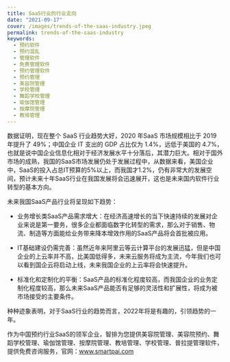 ```yaml
---
title: SaaS行业的行业走向
date: "2021-09-17"
cover: /images/trends-of-the-saas-industry.jpeg
permalink: trends-of-the-saas-industry
keywords:
  - 预约软件
  - 预约混乱
  - 管理软件
  - 免费管理软件
  - 预约管理软件
  - 预约管理
  - 美容院管理
  - 学校管理
  - 舞蹈学校管理
  - 瑜伽馆管理
  - 按摩院管理
  - 教培管理
---
```


数据证明，现在整个 SaaS 行业趋势大好，2020 年SaaS 市场规模相比于 2019 年提升了 49%；中国企业 IT 支出的 GDP 占比仅为 1.4%，远低于美国的 4.7%，也就是说中国企业信息化相对于经济发展水平十分落后，其潜力巨大。相对于国外市场的成熟，我国的SaaS市场发展仍处于发展过程中，从数据来看，美国企业中，SaaS的投入占总IT预算的5%以上，而我国才1.2%，仍有非常大的发展空间，预计未来十年SaaS行业在我国发展将会迅速展开，这也是未来国内软件行业转型的基本方向。

未来我国SaaS产品行业将呈现如下趋势：

- 业务增长类SaaS产品需求增大：在经济高速增长的当下快速持续的发展对企业来说是第一要务，很多企业都面临数字化转型的需求，那么对于销售、物流、制造等方面能给业务带来降本增效作用的SaaS产品将会首批被应用。

-	IT基础建设仍需完善：虽然近年来阿里云等云计算平台的发展迅猛，但是中国企业的上云率并不高，比美国低得多，未来云服务将成为主流，今年我们也可以看到国企云将启动上线，未来我国企业的上云率将会快速提升。

-	标准化和定制化的平衡：SaaS产品的标准化程度较高，而我国企业的业务定制化程度较高，那么未来SaaS产品能否有足够的灵活性和扩展性，将成为被市场接受的主要条件。

种种迹象表明，对于SaaS行业的趋势而言，2022年将是有趣的，引领趋势的一年。

作为中国预约行业SaaS的领军企业，智排为您提供美容院管理、美容院预约、舞蹈学校管理、瑜伽馆管理、按摩院管理、教培管理、学校管理、普拉提管理软件，提供免费咨询服务，官网：www.smartpai.com